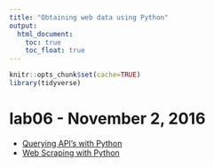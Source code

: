 ```yaml
---
title: "Obtaining web data using Python"
output:
  html_document:
    toc: true
    toc_float: true
---
```


```r
knitr::opts_chunk$set(cache=TRUE)
library(tidyverse)
```

# lab06 - November 2, 2016

* [Querying API's with Python](webdata_api_py.html)
* [Web Scraping with Python](webdata_scrape_py.html)
